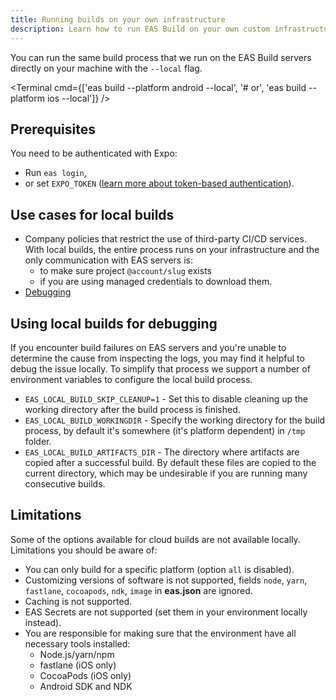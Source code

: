 ```yaml
---
title: Running builds on your own infrastructure
description: Learn how to run EAS Build on your own custom infrastructure.
---
```



You can run the same build process that we run on the EAS Build servers directly on your machine with the `--local` flag.

<Terminal
  cmd={['eas build --platform android --local', '# or', 'eas build --platform ios --local']}
/>

## Prerequisites

You need to be authenticated with Expo:

- Run `eas login`,
- or set `EXPO_TOKEN` ([learn more about token-based authentication](/accounts/programmatic-access.mdx)).

## Use cases for local builds

- Company policies that restrict the use of third-party CI/CD services. With local builds, the entire process runs on your infrastructure and the only communication with EAS servers is:
  - to make sure project `@account/slug` exists
  - if you are using managed credentials to download them.
- [Debugging](#using-local-builds-for-debugging)

## Using local builds for debugging

If you encounter build failures on EAS servers and you're unable to determine the cause from inspecting the logs, you may find it helpful to debug the issue locally. To simplify that process we support a number of environment variables to configure the local build process.

- `EAS_LOCAL_BUILD_SKIP_CLEANUP=1` - Set this to disable cleaning up the working directory after the build process is finished.
- `EAS_LOCAL_BUILD_WORKINGDIR` - Specify the working directory for the build process, by default it's somewhere (it's platform dependent) in `/tmp` folder.
- `EAS_LOCAL_BUILD_ARTIFACTS_DIR` - The directory where artifacts are copied after a successful build. By default these files are copied to the current directory, which may be undesirable if you are running many consecutive builds.

## Limitations

Some of the options available for cloud builds are not available locally. Limitations you should be aware of:

- You can only build for a specific platform (option `all` is disabled).
- Customizing versions of software is not supported, fields `node`, `yarn`, `fastlane`, `cocoapods`, `ndk`, `image` in **eas.json** are ignored.
- Caching is not supported.
- EAS Secrets are not supported (set them in your environment locally instead).
- You are responsible for making sure that the environment have all necessary tools installed:
  - Node.js/yarn/npm
  - fastlane (iOS only)
  - CocoaPods (iOS only)
  - Android SDK and NDK

